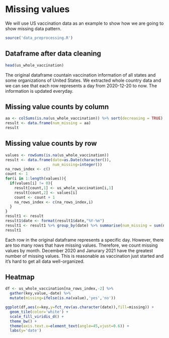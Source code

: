 # Missing values

We will use US vaccination data as an example to show how we are going to show missing data pattern.

```r
source('data_preprocessing.R')
```

## Dataframe after data cleaning
```r
head(us_whole_vaccination)
```

The original dataframe countain vaccination information of all states and some organizations of United States. We extracted whole country data and we can see that each row represents a day from 2020-12-20 to now. The information is updated everyday.

## Missing value counts by column
```r
aa <- colSums(is.na(us_whole_vaccination)) %>% sort(decreasing = TRUE)
result <- data.frame(num_missing = aa)
result
```

## Missing value counts by row
```r
values <- rowSums(is.na(us_whole_vaccination))
result <- data.frame(date=as.Date(character()),
                     num_missing=integer())
na_rows_index <- c()
count <- 1
for(i in 1:length(values)){
  if(values[i] != 0){
    result[count,1] <- us_whole_vaccination[i,1]
    result[count,2] <- values[i]
    count <- count + 1
    na_rows_index <- c(na_rows_index,i)
  }
}
result1 <- result
result1$date <- format(result1$date,"%Y-%m")
result1 <- result1 %>% group_by(date) %>% summarise(num_missing = sum(num_missing))
result1
```

Each row in the original dataframe represents a specific day. However, there are too many rows that have missing values. Therefore, we count missing values by month.
December 2020 and Janurary 2021 have the greatest number of missing values. This is reasonable as vaccination just started and it's hard to get all data well-organized.

## Heatmap
```r
df <- us_whole_vaccination[na_rows_index,-2] %>% 
  gather(key,value,-date) %>%
  mutate(missing=ifelse(is.na(value),'yes','no'))

ggplot(df,aes(x=key,y=fct_rev(as.character(date)),fill=missing)) +
  geom_tile(color='white') +
  scale_fill_viridis_d() +
  theme_bw() +
  theme(axis.text.x=element_text(angle=45,vjust=0.6)) +
  labs(y='date')
  
```

```r

```









